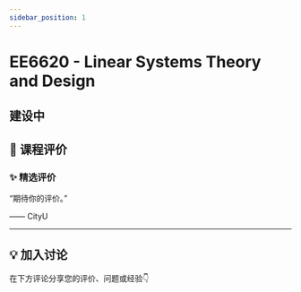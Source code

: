 ```yaml
---
sidebar_position: 1
---
```



# EE6620 - Linear Systems Theory and Design

## 建设中

## **💬 课程评价**

### ✨ **精选评价**
<div className={commentStyles.commentBox}>
    <p className={commentStyles.commentText}>
        “期待你的评价。”
    </p>
    <p className={commentStyles.commentAuthor}>—— CityU</p>
</div>

---

## **💡 加入讨论**

在下方评论分享您的评价、问题或经验👇
<Utterances />

